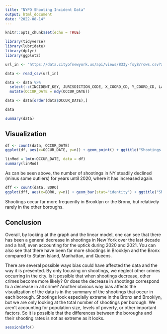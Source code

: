 ```yaml
---
title: "NYPD Shooting Incident Data"
output: html_document
date: "2022-08-14"
---
```


```r
knitr::opts_chunk$set(echo = TRUE)
```


```r
library(tidyverse)
library(lubridate)
library(dplyr)
library(ggplot2)

url_in <- "https://data.cityofnewyork.us/api/views/833y-fsy8/rows.csv?accessType=DOWNLOAD"

data <- read_csv(url_in)

data <- data %>%
  select(-c(INCIDENT_KEY, JURISDICTION_CODE, X_COORD_CD, Y_COORD_CD, Latitude, Longitude, Lon_Lat, PRECINCT, LOCATION_DESC, STATISTICAL_MURDER_FLAG, OCCUR_TIME)) %>%
  mutate(OCCUR_DATE = mdy(OCCUR_DATE))

data <- data[order(data$OCCUR_DATE),]

data

summary(data)

```

## Visualization

```r

df <- count(data, OCCUR_DATE)
ggplot(df, aes(x=OCCUR_DATE, y=n)) + geom_point() + ggtitle("Shootings in NY from 2006-2021") +xlab("Date") + ylab("Number of Shootings")

linMod = lm(n~OCCUR_DATE, data = df)
summary(linMod)

```

As can be seen above, the number of shootings in NY steadily declined (minus some outliers) for years until 2020, where it has increased again.

```r

dff <- count(data, BORO)
ggplot(dff, aes(x=BORO, y=n)) + geom_bar(stat="identity") + ggtitle("Shootings from 2006-2021 by Borough") + xlab("New York Borough") + ylab("Total Number of Shootings")

```

Shootings occur far more frequently in Brooklyn or the Bronx, but relatively rarely in the other boroughs. 

## Conclusion

Overall, by looking at the graph and the linear model, one can see that there has been a general decrease in shootings in New York over the last decade and a half, even accounting for the uptick during 2020 and 2021. You can also see that there have been far more shootings in Brooklyn and the Bronx compared to Staten Island, Manhattan, and Queens.

There are several possible ways bias could have affected the data and the way it is presented. By only focusing on shootings, we neglect other crimes occurring in the city. Is it possible that when shootings decrease, other crimes become more likely? Or does the decrease in shootings correspond to a decrease in all crime? Another obvious way bias affects the visualization of the data is in the summary of the shootings that occur in each borough. Shootings look especially extreme in the Bronx and Brooklyn, but we are only looking at the total number of shootings per borough. We aren't accounting for population size, levels of poverty, or other important factors. So it is possible that the differences between the boroughs and their shooting rates is not as extreme as it looks. 

```r
sessionInfo()
```